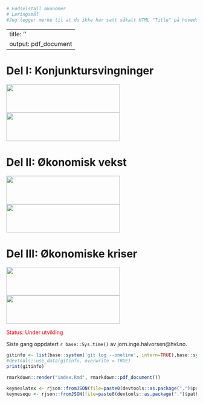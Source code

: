 
```r
# Fødselstall økonomer 
# Læringsmål
#Jeg legger merke til at du ikke har satt såkalt HTML "Title" på hovedsiden.... derfor kommer den opp med "Redirecting" som title... I Chrome så blir dette vist i TAB'en (Arkfanen) ... så det ser litt rart ut.
```

---
title: ''
output: pdf_document
---

# Del I: Konjunktursvingninger
<img id='grede' src="bilder/cycles.jpg" height="75px" width="300px" />
<img id='grere' src="bilder/money.jpg" height="75px" width="300px" />

# Del II: Økonomisk vekst
<img id='grere' src="bilder/poverty.jpg" height="75px" width="300px" />
<img id='grede' src="bilder/growth.jpg" height="75px" width="300px" />

# Del III: Økonomiske kriser
<img id='grede' src="bilder/depression.jpg" height="75px" width="300px" />
<img id='grere' src="bilder/recession.jpg" height="75px" width="300px" />

<span style="color:red"> Status: Under utvikling </span>

Siste gang oppdatert ``r base::Sys.time()`` av jorn.inge.halvorsen@hvl.no. 

```r
gitinfo <- list(base::system('git log --oneline', intern=TRUE),base::system('git rev-list --count HEAD', intern=TRUE))
#devtools::use_data(gitinfo, overwrite = TRUE)
print(gitinfo)
```

```r
rmarkdown::render("index.Rmd", rmarkdown::pdf_document())
```

```r
keyneslatex <- rjson::fromJSON(file=paste0(devtools::as.package(".")$path,'/webside/jupyter/keynestex.json'))
keynesequ <- rjson::fromJSON(file=paste0(devtools::as.package(".")$path,'/webside/jupyter/keynesequ.json'))
```

